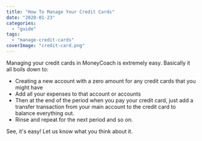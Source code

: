 ```yaml
---
title: "How To Manage Your Credit Cards"
date: "2020-01-23"
categories: 
  - "guide"
tags: 
  - "manage-credit-cards"
coverImage: "credit-card.png"
---
```


Managing your credit cards in MoneyCoach is extremely easy. Basically it all boils down to:

- Creating a new account with a zero amount for any credit cards that you might have
- Add all your expenses to that account or accounts
- Then at the end of the period when you pay your credit card, just add a transfer transaction from your main account to the credit card to balance everything out.
- Rinse and repeat for the next period and so on.

See, it's easy! Let us know what you think about it.

